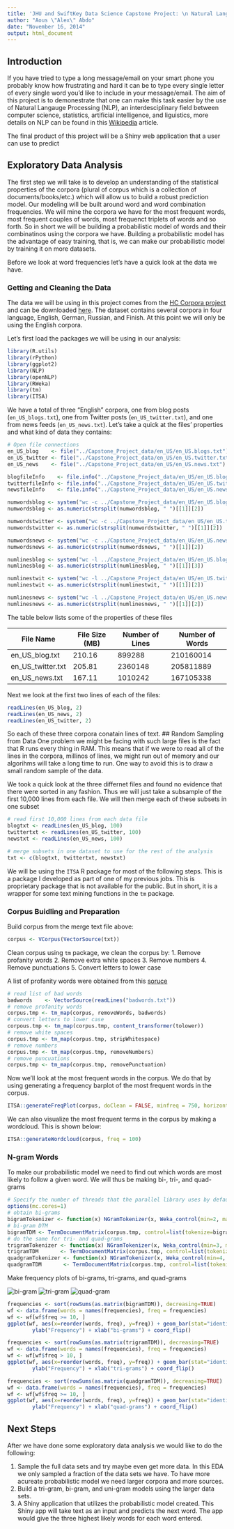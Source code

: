```yaml
---
title: 'JHU and SwiftKey Data Science Capstone Project: \n Natural Language Proecssing'
author: "Aous \"Alex\" Abdo"
date: "November 16, 2014"
output: html_document
---
```


## Introduction
If you have tried to type a long message/email on your smart phone you probably know how frustrating and hard it can be to type every single letter of every single word you'd like to include in your message/email. The aim of this project is to demonestrate that one can make this task easier by the use of Natural Langauge Processing (NLP), an interdesciplinary field between computer science, statistics, artificial intelligence, and liguistics, more details on NLP can be found in this [Wikipedia](http://en.wikipedia.org/wiki/Natural_language_processing) article.

The final product of this project will be a Shiny web application that a user can use to predict 

## Exploratory Data Analysis
The first step we will take is to develop an understanding of the statistical properties of the corpora (plural of corpus which is a collection of documents/books/etc.) which will allow us to build a robust prediction model. Our modeling will be built around word and word combination frequencies. We will mine the corpora we have for the most frequent words, most frequent couples of words, most frequenct triplets of words and so forth. So in short we will be building a probabilistic model of words and their combinatinos using the corpora we have. Building a probabilistic model has the advantage of easy training, that is, we can make our probabilistic model by training it on more datasets. 

Before we look at word frequencies let's have a quick look at the data we have.

### Getting and Cleaning the Data
The data we will be using in this project comes from the [HC Corpora project](www.corpora.heliohost.org) and can be downloaded [here](https://d396qusza40orc.cloudfront.net/dsscapstone/dataset/Coursera-SwiftKey.zip). The dataset contains several corpora in four language, English, German, Russian, and Finish. At this point we will only be using the English corpora. 

Let's first load the packages we will be using in our analysis:
```r
library(R.utils)
library(rPython)
library(ggplot2) 
library(NLP) 
library(openNLP) 
library(RWeka) 
library(tm)
library(ITSA)
```
We have a total of three "English" corpora, one from blog posts (`en_US_blogs.txt`), one from Twitter posts (`en_US_twitter.txt`), and one from news feeds (`en_US_news.txt`). Let's take a quick at the files' properties and what kind of data they contains:

```r
# Open file connections
en_US_blog    <- file("../Capstone_Project_data/en_US/en_US.blogs.txt")
en_US_twitter <- file("../Capstone_Project_data/en_US/en_US.twitter.txt")
en_US_news    <- file("../Capstone_Project_data/en_US/en_US.news.txt")

blogfileInfo    <- file.info("../Capstone_Project_data/en_US/en_US.blogs.txt")
twitterfileInfo <- file.info("../Capstone_Project_data/en_US/en_US.twitter.txt")
newsfileInfo    <- file.info("../Capstone_Project_data/en_US/en_US.news.txt")

numwordsblog <- system("wc -c ../Capstone_Project_data/en_US/en_US.blogs.txt", intern = TRUE)
numwordsblog <- as.numeric(strsplit(numwordsblog, " ")[[1]][2])

numwordstwitter <- system("wc -c ../Capstone_Project_data/en_US/en_US.twitter.txt", intern = TRUE)
numwordstwitter <- as.numeric(strsplit(numwordstwitter, " ")[[1]][2])

numwordsnews <- system("wc -c ../Capstone_Project_data/en_US/en_US.news.txt", intern = TRUE)
numwordsnews <- as.numeric(strsplit(numwordsnews, " ")[[1]][2])

numlinesblog <- system("wc -l ../Capstone_Project_data/en_US/en_US.blogs.txt", intern = TRUE)
numlinesblog <- as.numeric(strsplit(numlinesblog, " ")[[1]][3])

numlinestwit <- system("wc -l ../Capstone_Project_data/en_US/en_US.twitter.txt", intern = TRUE)
numlinestwit <- as.numeric(strsplit(numlinestwit, " ")[[1]][2])

numlinesnews <- system("wc -l ../Capstone_Project_data/en_US/en_US.news.txt", intern = TRUE)
numlinesnews <- as.numeric(strsplit(numlinesnews, " ")[[1]][2])
```

The table below lists some of the properties of these files

File Name  | File Size (MB) | Number of Lines | Number of Words
------------- | ------------- | ------------- | -------------
en_US_blog.txt  | 210.16  | 899288| 210160014
en_US_twitter.txt  |  205.81 | 2360148 | 205811889
en_US_news.txt |167.11 | 1010242 | 167105338



Next we look at the first two lines of each of the files:
```r
readLines(en_US_blog, 2)
readLines(en_US_news, 2)
readLines(en_US_twitter, 2)
```

So each of these three corpora conatain lines of text. 
## Random Sampling from Data
One problem we might be facing with such large files is the fact that R runs every thing in RAM. This means that if we were to read all of the lines in the corpora, millinos of lines, we might run out of memory and our algorihms will take a long time to run. One way to avoid this is to draw a small random sample of the data. 

We took a quick look at the three differnet files and found no evidence that there were sorted in any fashion. Thus we will just take a subsample of the first 10,000 lines from each file. We will then merge each of these subsets in one subset

```r
# read first 10,000 lines from each data file
blogtxt <- readLines(en_US_blog, 100)
twittertxt <- readLines(en_US_twitter, 100)
newstxt <- readLines(en_US_news, 100)

# merge subsets in one dataset to use for the rest of the analysis
txt <- c(blogtxt, twittertxt, newstxt)
```

We will be using the `ITSA` R package for most of the following steps. This is a package I developed as part of one of my previous jobs. This is proprietary package that is not available for the public. But in short, it is a wrapper for some text mining functions in the `tm` package. 

### Corpus Buidling and Preparation
Build corpus from the merge text file above: 

```r
corpus <- VCorpus(VectorSource(txt))
```

Clean corpus using `tm` package, we clean the corpus by: 
1. Remove profanity words 
2. Remove extra white spaces 
3. Remove numbers 
4. Remove punctuations 
5. Convert letters to lower case 

A list of profanity words were obtained from this [soruce](http://www.freewebheaders.com/full-list-of-bad-words-banned-by-google/)

```r
# read list of bad words
badwords    <- VectorSource(readLines("badwords.txt"))
# remove profanity words
corpus.tmp <- tm_map(corpus, removeWords, badwords) 
# convert letters to lower case
corpous.tmp <- tm_map(corpus.tmp, content_transformer(tolower))
# remove white spaces
corpus.tmp <- tm_map(corpus.tmp, stripWhitespace)
# remove numbers
corpus.tmp <- tm_map(corpus.tmp, removeNumbers)
# remove puncuations
corpus.tmp <- tm_map(corpus.tmp, removePunctuation)
```

Now we'll look at the most frequent words in the corpus. We do that by using generating a frequency barplot of the most frequent words in the corpus. 

```r
ITSA::generateFreqPlot(corpus, doClean = FALSE, minfreq = 750, horizontal = TRUE)
```

We can also visualize the most frequent terms in the corpus by making a wordcloud. This is shown below:

```r
ITSA::generateWordcloud(corpus, freq = 100)
```

### N-gram Words

To make our probabilistic model we need to find out which words are most likely to follow a given word. We will thus be making bi-, tri-, and quad-grams

```r
# Specify the number of threads that the parallel library uses by default to be equal to 1
options(mc.cores=1)
# obtain bi-grams
bigramTokenizer <- function(x) NGramTokenizer(x, Weka_control(min=2, max=2))
# bi-gram DTM
bigramTDM <- TermDocumentMatrix(corpus.tmp, control=list(tokenize=bigramTokenizer))
# do the same for tri- and quad-grams
trigramTokenizer <- function(x) NGramTokenizer(x, Weka_control(min=3, max=3))
trigramTDM       <- TermDocumentMatrix(corpus.tmp, control=list(tokenize=trigramTokenizer))
quadgramTokenizer <- function(x) NGramTokenizer(x, Weka_control(min=4, max=4))
quadgramTDM       <- TermDocumentMatrix(corpus.tmp, control=list(tokenize=quadgramTokenizer))
```

Make frequency plots of bi-grams, tri-grams, and quad-grams

![bi-gram](/Users/aousabdo/Documents/R/Coursera/Capstone_Project/figures/bigram.png)
![tri-gram](/Users/aousabdo/Documents/R/Coursera/Capstone_Project/figures/trigram.png)
![quad-gram](/Users/aousabdo/Documents/R/Coursera/Capstone_Project/figures/quadgram.png)



```r
frequencies <- sort(rowSums(as.matrix(bigramTDM)), decreasing=TRUE)
wf <- data.frame(words = names(frequencies), freq = frequencies)
wf <- wf[wf$freq >= 10, ]
ggplot(wf, aes(x=reorder(words, freq), y=freq)) + geom_bar(stat="identity", fill="blue") + theme_bw() +
        ylab("Frequency") + xlab("bi-grams") + coord_flip()
```

```r
frequencies <- sort(rowSums(as.matrix(trigramTDM)), decreasing=TRUE)
wf <- data.frame(words = names(frequencies), freq = frequencies)
wf <- wf[wf$freq > 10, ]
ggplot(wf, aes(x=reorder(words, freq), y=freq)) + geom_bar(stat="identity", fill="blue") + theme_bw() +
        ylab("Frequency") + xlab("tri-grams") + coord_flip()

frequencies <- sort(rowSums(as.matrix(quadgramTDM)), decreasing=TRUE)
wf <- data.frame(words = names(frequencies), freq = frequencies)
wf <- wf[wf$freq >= 10, ]
ggplot(wf, aes(x=reorder(words, freq), y=freq)) + geom_bar(stat="identity", fill="blue") + theme_bw() +
        ylab("Frequency") + xlab("quad-grams") + coord_flip()
```
## Next Steps

After we have done some exploratory data analysis we would like to do the following:  

1. Sample the full data sets and try maybe even get more data. In this EDA we only sampled a fraction of the data sets we have. To have  more acureate probabilistic model we need larger corpora and more sources.  
2. Build a tri-gram, bi-gram, and uni-gram models using the larger data sets.  
3. A Shiny application that utilizes the probabilistic model created. This Shiny app will take text as an input and predicts the next word. The app would give the three highest likely words for each word entered.